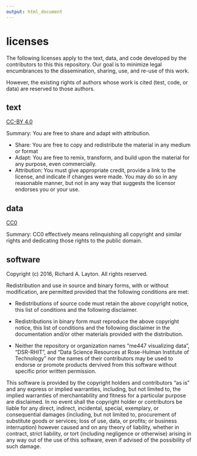 ```yaml
---
output: html_document
---
```



licenses
==========

The following licenses apply to the text, data, and code developed by the contributors to this this repository. Our goal is to minimize legal encumbrances to the dissemination, sharing, use, and re-use of this work. 

However, the existing rights of authors whose work is cited (test, code, or data) are reserved to those authors. 
 

text
----------
[CC-BY 4.0](https://creativecommons.org/licenses/by/4.0/legalcode) 

Summary: You are free to share and adapt with attribution. 

- Share: You are free to copy and redistribute the material in any medium or format
- Adapt: You are free to remix, transform, and build upon the material for any purpose, even commercially. 
- Attribution: You must give appropriate credit, provide a link to the license, and indicate if changes were made. You may do so in any reasonable manner, but not in any way that suggests the licensor endorses you or your use.


data
----------
[CC0](https://wiki.creativecommons.org/wiki/CC0_use_for_data) 

Summary: CC0 effectively means relinquishing all copyright and similar rights and dedicating those rights to the public domain.



software
----------
Copyright (c) 2016, Richard A. Layton.
All rights reserved.

Redistribution and use in source and binary forms, with or without modification, are permitted provided that the following conditions are met:
  
- Redistributions of source code must retain the above copyright notice, this list of conditions and the following disclaimer. 

- Redistributions in binary form must reproduce the above copyright notice, this list of conditions and the following disclaimer in the documentation and/or other materials provided with the distribution. 

- Neither the repository or organization names "me447 visualizing data", "DSR-RHIT", and "Data Science Resources at Rose-Hulman Institute of Technology" nor the names of their contributors may be used to endorse or promote products dervived from this software without specific prior written permission. 

This software is provided by the copyright holders and contributors "as is" and any express or implied warranties, including, but not limited to, the implied warranties of merchantability and fitness for a particular purpose are disclaimed. In no event shall the copyright holder or contributors be liable for any direct, indirect, incidental, special, exemplary, or consequential damages (including, but not limited to, procurement of substitute goods or services; loss of use, data, or profits; or business interruption) however caused and on any theory of liability, whether in contract, strict liability, or tort (including negligence or otherwise) arising in any way out of the use of this software, even if advised of the possibility of such damage.
